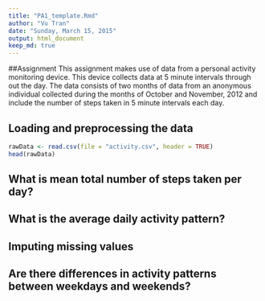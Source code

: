 ---
title: "PA1_template.Rmd"
author: "Vu Tran"
date: "Sunday, March 15, 2015"
output: html_document
keep_md: true
---

##Assignment
This assignment makes use of data from a personal activity monitoring device. This device collects data at 5 minute intervals through out the day. The data consists of two months of data from an anonymous individual collected during the months of October and November, 2012 and include the number of steps taken in 5 minute intervals each day.


## Loading and preprocessing the data
```{r}
rawData <- read.csv(file = "activity.csv", header = TRUE)
head(rawData)
```


## What is mean total number of steps taken per day?



## What is the average daily activity pattern?



## Imputing missing values



## Are there differences in activity patterns between weekdays and weekends?
